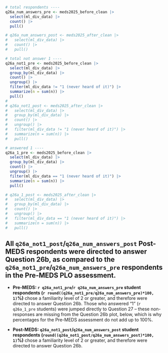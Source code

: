 ```r
# total respondents ----
q26a_num_answers_pre <- meds2025_before_clean |>
  select(ml_div_data) |>
  count() |>
  pull()

# q26a_num_answers_post <- meds2025_after_clean |>
#   select(ml_div_data) |>
#   count() |>
#   pull()

# total not answer 1 ----
q26a_not1_pre <- meds2025_before_clean |>
  select(ml_div_data) |>
  group_by(ml_div_data) |>
  count() |>
  ungroup() |>
  filter(ml_div_data != "1 (never heard of it)") |>
  summarize(n = sum(n)) |>
  pull()
# 
# q26a_not1_post <- meds2025_after_clean |>
#   select(ml_div_data) |>
#   group_by(ml_div_data) |>
#   count() |>
#   ungroup() |>
#   filter(ml_div_data != "1 (never heard of it)") |>
#   summarize(n = sum(n)) |>
#   pull()

# answered 1 ----
q26a_1_pre <- meds2025_before_clean |>
  select(ml_div_data) |>
  group_by(ml_div_data) |>
  count() |>
  ungroup() |>
  filter(ml_div_data == "1 (never heard of it)") |>
  summarize(n = sum(n)) |>
  pull()

# q26a_1_post <- meds2025_after_clean |>
#   select(ml_div_data) |>
#   group_by(ml_div_data) |>
#   count() |>
#   ungroup() |>
#   filter(ml_div_data == "1 (never heard of it)") |>
#   summarize(n = sum(n)) |>
#   pull()
```

::: {.callout-note}
## All `q26a_not1_post`/`q26a_num_answers_post` Post-MEDS respondents were directed to answer Question 26b, as compared to the `q26a_not1_pre`/`q26a_num_answers_pre` respondents in the Pre-MEDS PLO assessment.

- **Pre-MEDS: `r q26a_not1_pre`/`r q26a_num_answers_pre` student respondents (`r round((q26a_not1_pre/q26a_num_answers_pre)*100, 1)`%)** chose a familiarity level of 2 or greater, and therefore were directed to answer Question 26b. Those who answered "1" (`r q26a_1_pre` students) were jumped directly to Question 27 – these non-responses are missing from the Question 26b plot, below, which is why percentages for the Pre-MEDS assessment do not add up to 100%.

- **Post-MEDS: `q26a_not1_post`/`q26a_num_answers_post` student respondents (`round((q26a_not1_post/q26a_num_answers_post)*100, 1)`%)** chose a familiarity level of 2 or greater, and therefore were directed to answer Question 26b.
:::